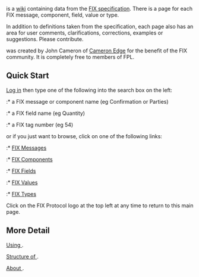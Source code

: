 {{SITENAME}} is a [http://en.wikipedia.org/wiki/Wiki wiki] containing data from the 
[http://fixprotocol.org FIX specification].
There is a {{SITENAME}} page for each FIX message, component, field, value or type.

In addition to definitions taken from the specification, each page also has an area for user comments,
clarifications, corrections, examples or suggestions.
Please contribute.

{{SITENAME}} was created by John Cameron of [http://cameronedge.com/ Cameron Edge] for the benefit of the FIX community.
It is completely free to members of FPL.

==Quick Start==

[[Special:UserLogin|Log in]] then type one of the following into the search box on the left:
:* a FIX message or component name (eg Confirmation or Parties)
:* a FIX field name (eg Quantity)
:* a FIX tag number (eg 54)

or if you just want to browse, click on one of the following links:

:* [[:Category:Message | FIX Messages]]
:* [[:Category:Component | FIX Components]]
:* [[:Category:Field | FIX Fields]]
:* [[:Category:Value | FIX Values]]
:* [[:Category:Type | FIX Types]]

Click on the FIX Protocol logo at the top left at any time to return to this main page.

==More Detail==
[[{{SITENAME}}:Use |Using {{SITENAME}}]].

[[{{SITENAME}}:Structure |Structure of {{SITENAME}}]].

[[{{SITENAME}}:About | About {{SITENAME}}]].